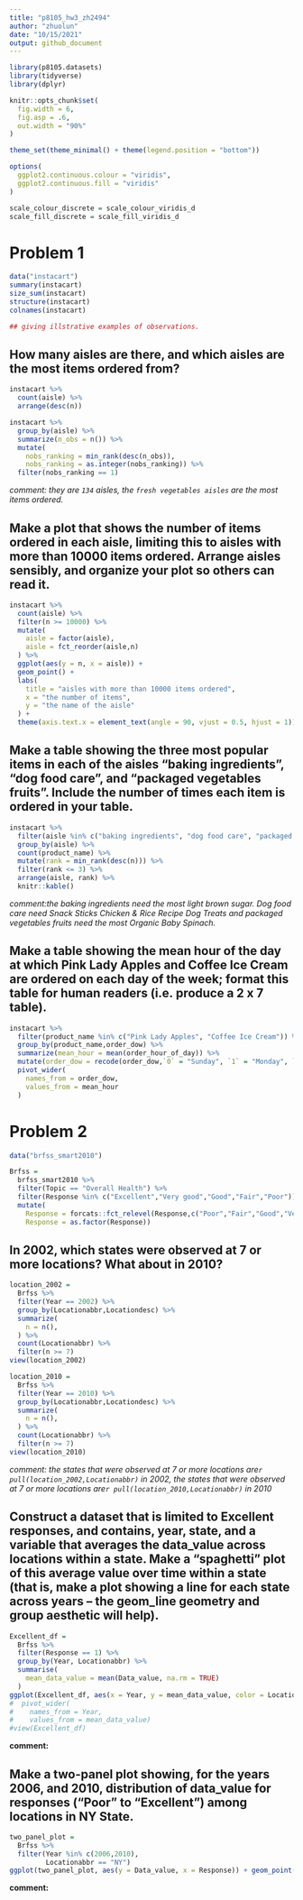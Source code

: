 ```yaml
---
title: "p8105_hw3_zh2494"
author: "zhuolun"
date: "10/15/2021"
output: github_document
---
```


```r
library(p8105.datasets)
library(tidyverse)
library(dplyr)

knitr::opts_chunk$set(
  fig.width = 6,
  fig.asp = .6,
  out.width = "90%"
)

theme_set(theme_minimal() + theme(legend.position = "bottom"))

options(
  ggplot2.continuous.colour = "viridis",
  ggplot2.continuous.fill = "viridis"
)

scale_colour_discrete = scale_colour_viridis_d
scale_fill_discrete = scale_fill_viridis_d
```

# Problem 1 
```r
data("instacart")
summary(instacart)
size_sum(instacart)
structure(instacart)
colnames(instacart)

## giving illstrative examples of observations. 
```

## How many aisles are there, and which aisles are the most items ordered from?
```r
instacart %>%
  count(aisle) %>%
  arrange(desc(n))
```

```r

instacart %>% 
  group_by(aisle) %>% 
  summarize(n_obs = n()) %>% 
  mutate(
    nobs_ranking = min_rank(desc(n_obs)),
    nobs_ranking = as.integer(nobs_ranking)) %>% 
  filter(nobs_ranking == 1)
```

*comment: they are `134` aisles, the `fresh vegetables aisles` are the most items ordered.* 

## Make a plot that shows the number of items ordered in each aisle, limiting this to aisles with more than 10000 items ordered. Arrange aisles sensibly, and organize your plot so others can read it.

```r
instacart %>%
  count(aisle) %>%
  filter(n >= 10000) %>% 
  mutate(
    aisle = factor(aisle),
    aisle = fct_reorder(aisle,n)
  ) %>%  
  ggplot(aes(y = n, x = aisle)) +
  geom_point() +
  labs(
    title = "aisles with more than 10000 items ordered",
    x = "the number of items",
    y = "the name of the aisle"
  ) +
  theme(axis.text.x = element_text(angle = 90, vjust = 0.5, hjust = 1))

```

## Make a table showing the three most popular items in each of the aisles “baking ingredients”, “dog food care”, and “packaged vegetables fruits”. Include the number of times each item is ordered in your table.

```r
instacart %>% 
  filter(aisle %in% c("baking ingredients", "dog food care", "packaged vegetables fruits")) %>%
  group_by(aisle) %>% 
  count(product_name) %>% 
  mutate(rank = min_rank(desc(n))) %>%
  filter(rank <= 3) %>% 
  arrange(aisle, rank) %>% 
  knitr::kable()
```

*comment:the baking ingredients need the most light brown sugar. Dog food care need Snack Sticks Chicken & Rice Recipe Dog Treats and packaged vegetables fruits need the most Organic Baby Spinach.*

## Make a table showing the mean hour of the day at which Pink Lady Apples and Coffee Ice Cream are ordered on each day of the week; format this table for human readers (i.e. produce a 2 x 7 table).

```r
instacart %>% 
  filter(product_name %in% c("Pink Lady Apples", "Coffee Ice Cream")) %>%
  group_by(product_name,order_dow) %>% 
  summarize(mean_hour = mean(order_hour_of_day)) %>%
  mutate(order_dow = recode(order_dow,`0` = "Sunday", `1` = "Monday", `2` = "Tuesday", `3` = "Wednesday", `4` = "Thurday", `5` = "Friday", `6` = "Saturday")) %>%
  pivot_wider(
    names_from = order_dow,
    values_from = mean_hour
  )
```

# Problem 2
```r
data("brfss_smart2010")
```

```r
Brfss = 
  brfss_smart2010 %>% 
  filter(Topic == "Overall Health") %>%
  filter(Response %in% c("Excellent","Very good","Good","Fair","Poor")) %>%
  mutate(
    Response = forcats::fct_relevel(Response,c("Poor","Fair","Good","Very good","Excellent")),
    Response = as.factor(Response))
```

## In 2002, which states were observed at 7 or more locations? What about in 2010?

```r
location_2002 = 
  Brfss %>% 
  filter(Year == 2002) %>% 
  group_by(Locationabbr,Locationdesc) %>%
  summarize(
    n = n(),
  ) %>% 
  count(Locationabbr) %>% 
  filter(n >= 7)
view(location_2002)

location_2010 =
  Brfss %>% 
  filter(Year == 2010) %>% 
  group_by(Locationabbr,Locationdesc) %>%
  summarize(
    n = n(),
  ) %>% 
  count(Locationabbr) %>% 
  filter(n >= 7)
view(location_2010)

```

*comment: the states that were observed at 7 or more locations are`r pull(location_2002,Locationabbr)` in 2002, the states that were observed at 7 or more locations are`r pull(location_2010,Locationabbr)` in 2010*

## Construct a dataset that is limited to Excellent responses, and contains, year, state, and a variable that averages the data_value across locations within a state. Make a “spaghetti” plot of this average value over time within a state (that is, make a plot showing a line for each state across years – the geom_line geometry and group aesthetic will help).

```r
Excellent_df = 
  Brfss %>% 
  filter(Response == 1) %>% 
  group_by(Year, Locationabbr) %>% 
  summarise(
    mean_data_value = mean(Data_value, na.rm = TRUE)
  )
ggplot(Excellent_df, aes(x = Year, y = mean_data_value, color = Locationabbr)) + geom_point() + geom_line()
#  pivot_wider(
#    names_from = Year,
#    values_from = mean_data_value)
#view(Excellent_df)

```

**comment: **

## Make a two-panel plot showing, for the years 2006, and 2010, distribution of data_value for responses (“Poor” to “Excellent”) among locations in NY State.

```r
two_panel_plot = 
  Brfss %>% 
  filter(Year %in% c(2006,2010),
         Locationabbr == "NY")
ggplot(two_panel_plot, aes(y = Data_value, x = Response)) + geom_point() + geom_boxplot() + facet_grid(. ~ Year)
```

**comment: **